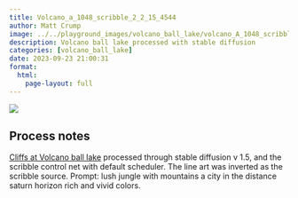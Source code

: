 ```yaml
---
title: Volcano_a_1048_scribble_2_2_15_4544
author: Matt Crump
image: ../../playground_images/volcano_ball_lake/volcano_A_1048_scribble_2_2_15_4544.jpeg
description: Volcano ball lake processed with stable diffusion
categories: [volcano_ball_lake]
date: 2023-09-23 21:00:31
format:
  html:
    page-layout: full
---
```


![](../../playground_images/volcano_ball_lake/volcano_A_1048_scribble_2_2_15_4544.jpeg)

## Process notes

[Cliffs at Volcano ball lake](https://www.crumplab.com/things/things/commissions/The_Cliffs_Of_Volcano_Ball_Lake.html) processed through stable diffusion v 1.5, and the scribble control net with default scheduler. The line art was inverted as the scribble source. Prompt: lush jungle with mountains a city in the distance saturn horizon rich and vivid colors.

